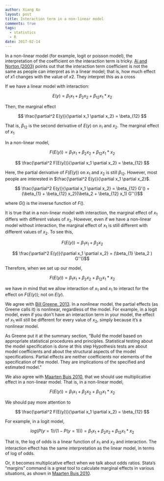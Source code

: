 ```yaml
---
author: Xiang Ao
layout: post
title: Interaction term in a non-linear model
comments: true
tags:
  - statistics
  - R
date: 2017-02-14
---
```


In a non-linear model (for example, logit or poisson model), the interpretation of the coefficient on the interaction term is tricky.  [Ai and Norton (2003)](https://pdfs.semanticscholar.org/6285/8e64d9a337504d72cb862c4cc1e7fd27a7a0.pdf) points out that the interaction term coefficient is not the same as people can interpret as in a linear model; that is, how much effect of $x1$ changes with the value of $x2$.  They interpret this as a cross 

If we have a linear model with interaction:

$$ E(y) = \beta_1 x_1 + \beta_2 x_2 + \beta_{12} x_1*x_2 $$

Then, the marginal effect

$$ \frac{\partial^2 E(y)}{\partial x_1 \partial x_2} = \beta_{12} $$

That is, $\beta_{12}$ is the second derivative of $E(y)$ on $x_1$ and $x_2$.  The marginal effect of $x_1$ 

In a non-linear model,

$$ F(E(y)) = \beta_1 x_1 + \beta_2 x_2 + \beta_{12} x_1*x_2 $$

$$ \frac{\partial^2 F(E(y))}{\partial x_1 \partial x_2} = \beta_{12} $$

Here, the partial derivative of $F(E(y))$ on $x_1$ and $x_2$ is still $\beta_{12}$.  However, most people are interested in $\frac{\partial^2 E(y)}{\partial x_1 \partial x_2}$.  

$$ \frac{\partial^2 E(y)}{\partial x_1 \partial x_2} = \beta_{12} G'() + (\beta_{1} + \beta_{12} x_2)(\beta_2 + \beta_{12} x_1) G''()$$

where $G()$ is the inverse function of $F()$.  

It is true that in a non-linear model with interaction, the marginal effect of $x_1$ differs with different values of $x_2$.  However, even if we have a non-linear model without interaction, the marginal effect of $x_1$ is still different with different values of $x_2$. To see this, 

$$ F(E(y)) = \beta_1 x_1 + \beta_2 x_2 $$

$$ \frac{\partial^2 E(y)}{\partial x_1 \partial x_2} =  (\beta_{1} \beta_2 ) G''()$$

Therefore, when we set up our model, 

$$ F(E(y)) = \beta_1 x_1 + \beta_2 x_2 + \beta_{12} x_1*x_2 $$

we have in mind that we allow interaction of $x_1$ and $x_1$ to interact for the effect on $F(E(y))$; not on $E(y)$.  

We agree with [Bill Greene, 2013](
http://people.stern.nyu.edu/wgreene/Lugano2013/Greene-InteractionTerms.pdf). In
a nonlinear model, the partial effects (as Greene calls it) is
nonlinear, regardless of the model.  For example, in a logit model,
even if you don't have an interaction term in your model, the effect
of $x_1$ will still be different for every value of $x_2$, simply
because it's a nonlinear model.

 As Greene put it at the summary section,
"Build the model based on appropriate statistical procedures and principles. Statistical testing
about the model specification is done at this step Hypothesis tests are about model coefficients
and about the structural aspects of the model specifications. Partial effects are neither
coefficients nor elements of the specification of the model. They are implications of the specified
and estimated model."

We also agree with [Maarten Buis 2010](http://www.stata-journal.com/sjpdf.html?articlenum=st0194), that we should use multiplicative effect in a non-linear model.  That is, in a non-linear model,

$$ F(E(y)) = \beta_1 x_1 + \beta_2 x_2 + \beta_{12} x_1*x_2 $$

We should pay more attention to 

$$ \frac{\partial^2 F(E(y))}{\partial x_1 \partial x_2} = \beta_{12} $$

For example, in a logit model,

$$ log(P(y=1)/(1-P(y=1))) = \beta_1 x_1 + \beta_2 x_2 + \beta_{12} x_1*x_2 $$

That is, the log of odds is a linear function of $x_1$ and $x_2$ and interaction.  The interaction effect has the same interpretation as the linear model, in terms of log of odds.  

Or, it becomes multiplicative effect when we talk about odds ratios.  Stata's "margins" command is a great tool to calculate marginal effects in various situations, as shown in [Maarten Buis 2010](http://www.stata-journal.com/sjpdf.html?articlenum=st0194).



